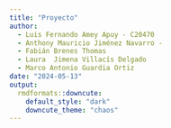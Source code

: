 ```yaml
---
title: "Proyecto"
author: 
  - Luis Fernando Amey Apuy - C20470
  - Anthony Mauricio Jiménez Navarro -
  - Fabián Brenes Thomas
  - Laura  Jimena Villacís Delgado
  - Marco Antonio Guardia Ortiz
date: "2024-05-13"
output: 
  rmdformats::downcute:
    default_style: "dark"
    downcute_theme: "chaos"
---
```



```r

```

